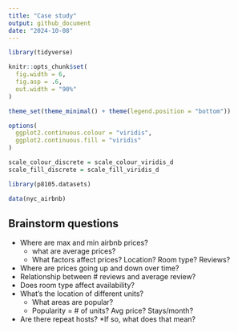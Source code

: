 ```yaml
---
title: "Case study"
output: github_document
date: "2024-10-08"
---
```


```r
library(tidyverse)

knitr::opts_chunk$set(
  fig.width = 6,
  fig.asp = .6,
  out.width = "90%"
)

theme_set(theme_minimal() + theme(legend.position = "bottom"))

options(
  ggplot2.continuous.colour = "viridis",
  ggplot2.continuous.fill = "viridis"
)

scale_colour_discrete = scale_colour_viridis_d
scale_fill_discrete = scale_fill_viridis_d
```

```r
library(p8105.datasets)

data(nyc_airbnb)
```

## Brainstorm questions

* Where are max and min airbnb prices?
  * what are average prices?
  * What factors affect prices? Location? Room type? Reviews?
* Where are prices going up and down over time?
* Relationship between # reviews and average review?
* Does room type affect availability?
* What's the location of different units?
  * What areas are popular?
  * Popularity = # of units? Avg price? Stays/month?
* Are there repeat hosts?
  *If so, what does that mean?
